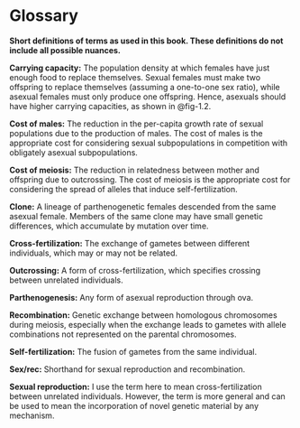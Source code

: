 # Glossary {.unnumbered #sec-glossary}

**Short definitions of terms as used in this book. These definitions do not include all possible nuances.**\

**Carrying capacity:** The population density at which females have just enough food to replace themselves. Sexual females must make two offspring to replace themselves (assuming a one-to-one sex ratio), while asexual females must only produce one offspring. Hence, asexuals should have higher carrying capacities, as shown in @fig-1.2.\

**Cost of males:** The reduction in the per-capita growth rate of sexual populations due to the production of males. The cost of males is the appropriate cost for considering sexual subpopulations in competition with obligately asexual subpopulations.\

**Cost of meiosis:** The reduction in relatedness between mother and offspring due to outcrossing. The cost of meiosis is the appropriate cost for considering the spread of alleles that induce self-fertilization.\

**Clone:** A lineage of parthenogenetic females descended from the same asexual female. Members of the same clone may have small genetic differences, which accumulate by mutation over time.\

**Cross-fertilization:** The exchange of gametes between different individuals, which may or may not be related.\

**Outcrossing:** A form of cross-fertilization, which specifies crossing between unrelated individuals.\

**Parthenogenesis:** Any form of asexual reproduction through ova.\

**Recombination:** Genetic exchange between homologous chromosomes during meiosis, especially when the exchange leads to gametes with allele combinations not represented on the parental chromosomes.\

**Self-fertilization:** The fusion of gametes from the same individual.\

**Sex/rec:** Shorthand for sexual reproduction and recombination.\

**Sexual reproduction:** I use the term here to mean cross-fertilization between unrelated individuals. However, the term is more general and can be used to mean the incorporation of novel genetic material by any mechanism.